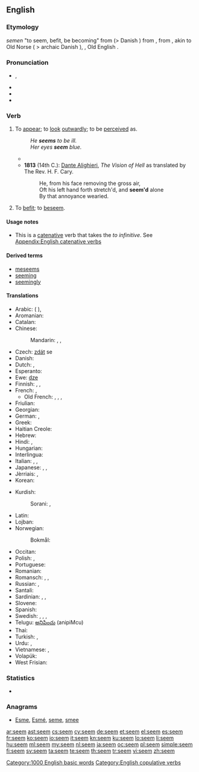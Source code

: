 {{also|Seem}}
==English==

===Etymology===
{{etyl|enm}} ''semen'' "to seem, befit, be becoming" from {{etyl|non}} {{term|sœma||to conform to, beseem, befit|lang=non}} (> Danish {{term|sømme||beseem|lang=da}}) from {{term|sœmr||fitting, seemly|lang=non}}, from {{etyl|gem-pro|en}} {{recons|sōmijanan||to unite, fit|lang=gem-pro}}, akin to Old Norse {{term|sómi|sōmi|honour|lang=non}} ( > archaic Danish {{term|somme||decent comportment|lang=da}}), {{etyl|ang}} {{term|seman|sēman|to reconcile, bring an agreement|lang=ang}}, Old English {{term|som|sōm|agreement|lang=ang}}.

===Pronunciation===
* {{a|UK|US}} {{IPA|/siːm/}}, {{X-SAMPA|/si:m/}}
* {{audio|en-us-seem.ogg|Audio (US)}}
* {{rhymes|iːm}}
* {{homophones|seam}}

===Verb===
{{en-verb}}

# {{context|copulative}} To [[appear]]; to [[look]] [[outwardly]]; to be [[perceive]]d as.
#: ''He '''seems''' to be ill.''
#: ''Her eyes '''seem''' blue.''
#* {{quote-news
|year=2012
|date=August 5
|author=Nathan Rabin
|title=TV: Review: THE SIMPSONS (CLASSIC): “I Love Lisa” (season 4, episode 15; originally aired 02/11/1993)
|url=http://www.avclub.com/articles/i-love-lisa,83183/
|page=
|passage=So while Ralph generally '''seems''' to inhabit a different, more glorious and joyful universe than everyone else here his yearning and heartbreak are eminently relateable. Ralph sometimes appears to be a magically demented sprite who has assumed the form of a boy, but he’s never been more poignantly, nakedly, movingly human than he is here.}}
#* '''1813''' (14th C.): [[w:Dante Alighieri|Dante Alighieri]], ''The Vision of Hell'' as translated by The Rev. H. F. Cary.
#*: He, from his face removing the gross air,<br>Oft his left hand forth stretch'd, and '''seem'd''' alone<br>By that annoyance wearied.
# {{obsolete}} To [[befit]]; to [[beseem]].
#: {{rfquotek|Spenser}}

====Usage notes====
* This is a [[catenative]] verb that takes the ''to infinitive''. See [[Appendix:English catenative verbs]]

====Derived terms====
* [[meseems]]
* [[seeming]]
* [[seemingly]]

====Translations====
{{trans-top|to appear}}
* Arabic: {{t-|ar|بدا|tr=badaa}} ({{qualifier|present tense:}} {{t-|ar|يبدو|tr=yábdu}}),  {{t+|ar|ظهر|tr=Záhara}}
* Aromanian: {{t-|rup|par}}
* Catalan: {{t+|ca|semblar}}
* Chinese:
*: Mandarin: {{t|cmn|好像|tr=hǎoxiàng|sc=Hani}}, {{t|cmn|顯得|sc=Hani}}, {{t|cmn|显得|tr=xiǎnde|sc=Hani}}
* Czech: [[zdát]] se
* Danish: {{t+|da|synes}}
* Dutch: {{t+|nl|lijken}}, {{t+|nl|schijnen}}
* Esperanto: {{t-|eo|ŝajni}}
* Ewe: [[dze]]
* Finnish: {{t+|fi|näyttää}}, {{t+|fi|tuntua}}, {{t|fi|vaikuttaa}}
* French: {{t+|fr|sembler}}, {{t+|fr|paraître}}
** Old French: {{tø|fro|sanbler}},  {{tø|fro|sembler}},  {{tø|fro|sambler}},  {{tø|fro|senbler}}
* Friulian: {{tø|fur|parê}}
* Georgian: {{t-|ka|ჩანს|sc=Geor}}
* German: {{t+|de|scheinen}}, {{t+|de|dünken}}
* Greek: {{t+|el|φαίνομαι||tr=faínomai}}
* Haitian Creole: {{tø|ht|sanble}}
* Hebrew: {{t-|he|נראה|tr=nir'á}}
* Hindi: {{t-|hi|लगना|tr=lagnā}}, {{t-|hi|दिखना|tr=dikhnā|sc=Deva}}
* Hungarian: {{t+|hu|látszik}}
* Interlingua: {{t-|ia|parer}}
* Italian: {{t+|it|sembrare}}, {{t+|it|parere}}, {{t+|it|apparire}}
* Japanese: {{t-|ja|らしい|alt=...らしい|tr=...rashii}},  {{t+|ja|そう|alt=...そう|tr=...-sō}},  {{t-|ja|ように見える|alt=...ように見える|tr=...yō-ni mieru}}
* Jèrriais: {{tø|roa-jer|semblier}}, {{tø|roa-jer|pathaître}}
* Korean: {{t+|ko|보이다|tr=boida|sc=Hang}}
{{trans-mid}}
* Kurdish:
*: Sorani: {{ku-Arab|[[دیاره‌]]}}, {{ku-Arab|[[وا دیاره‌]]}}
* Latin: {{t-|la|videor}}
* Lojban: {{t-|jbo|simlu}}
* Norwegian:
*: Bokmål: {{t+|nb|synes}}
* Occitan: {{t+|oc|paréisser}}
* Polish: {{t+|pl|wyglądać}}, {{t+|pl|wydawać się}}
* Portuguese: {{t+|pt|parecer}}
* Romanian: {{t+|ro|părea}}
* Romansch: {{t-|rm|parair}}, {{t-|rm|pareir}}, {{t-|rm|parer}}
* Russian: {{t+|ru|казаться|tr=kazát’sja}} {{impf}},  {{t+|ru|показаться|tr=pokazát’sja}} {{pf.}}
* Santali: {{tø|sat|ᱧᱮᱞ|tr=nyel|sc=Olck}}
* Sardinian: {{t-|sc|parrere}}, {{t-|sc|parri}}, {{t-|sc|parriri}}
* Slovene: {{t-|sl|zdeti se}}
* Spanish: {{t+|es|parecer}}
* Swedish: {{t+|sv|förefalla}}, {{t+|sv|verka}}, {{t+|sv|tyckas}}, {{t+|sv|synas}}
* Telugu: [[అనిపించు]] (anipiMcu)
* Thai: {{t-|th|ดูเหมือน|tr=doo mĕuan}}
* Turkish: {{t+|tr|görünmek}}, {{t+|tr|gözükmek}}
* Urdu: {{t-|ur|لگنا|tr=lagnā}}, {{t-|ur|دکھایا|tr=dikhnā|sc=ur-Arab}}
* Vietnamese: {{t-|vi|dường như}},  {{t-|vi|có vẻ như}}
* Volapük: {{t+|vo|jinön}}
* West Frisian: {{t-|fy|lykje}}
{{trans-bottom}}

===Statistics===
* {{rank|character|taking|information|467|seem|book|story|deep}}

===Anagrams===
* [[Esme#English|Esme]], [[Esmé#English|Esmé]], [[seme#English|seme]], [[smee#English|smee]]

[[Category:1000 English basic words]]
[[Category:English copulative verbs]]

[[ar:seem]]
[[ast:seem]]
[[cs:seem]]
[[cy:seem]]
[[de:seem]]
[[et:seem]]
[[el:seem]]
[[es:seem]]
[[fr:seem]]
[[ko:seem]]
[[io:seem]]
[[it:seem]]
[[kn:seem]]
[[ku:seem]]
[[lo:seem]]
[[li:seem]]
[[hu:seem]]
[[ml:seem]]
[[my:seem]]
[[nl:seem]]
[[ja:seem]]
[[oc:seem]]
[[pl:seem]]
[[simple:seem]]
[[fi:seem]]
[[sv:seem]]
[[ta:seem]]
[[te:seem]]
[[th:seem]]
[[tr:seem]]
[[vi:seem]]
[[zh:seem]]